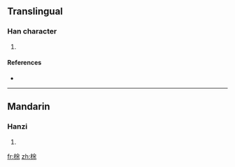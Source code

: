 ==Translingual==

===Han character===
{{Han char|rn=75|rad=木|as=07|sn=11|four=4899<sub>4</sub>|canj=木人一木 (DOMD)}}

# {{defn|Han|sort=木07}}

====References====
* {{Han ref|kx=0528.180|dkj=14838|dj=0917.060|hdz=21216.090|uh=688C|ud=26764|bh=D5D3|bd=54739}}

----

==Mandarin==

===Hanzi===
{{cmn-hanzi|pin=[[tú]] ([[tu2]])|wg=t'u<sup>2</sup>}}

# {{defn|Mandarin|sort=木07}}

[[fr:梌]]
[[zh:梌]]